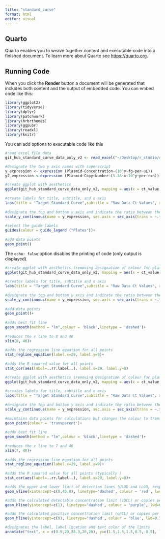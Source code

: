 ```yaml
---
title: "standard_curve"
format: html
editor: visual
---
```


## Quarto

Quarto enables you to weave together content and executable code into a finished document. To learn more about Quarto see <https://quarto.org>.

## Running Code

When you click the **Render** button a document will be generated that includes both content and the output of embedded code. You can embed code like this:

```r
library(ggplot2)
library(tidyverse) 
library(dplyr) 
library(patchwork) 
library(hrbrthemes) 
library(ggpubr)
library(readxl)
library(knitr)
```

You can add options to executable code like this

```r
#read excel file data
git_hub_standard_curve_data_only_v2 <- read_excel("~/Desktop/r_studio/cmv_standard_curve_data_only_v2.xlsx")

#designate the two y axis names with superscript
y_expression <- expression (Plasmid~Concentration~(10^y~fg~per~uL)) 
y2_expression <-expression (Plasmid~Copy~Number~(5.38~x~10^y~per~rxn))
```

```r
#create ggplot with aesthetics
ggplot(git_hub_standard_curve_data_only_v2, mapping = aes(x = ct_value, y = cx_ss, colour = plate))+
  
#create labels for title, subtitle, and x axis
labs(title = "Target Standard Curve",subtitle = "Raw Data Ct Values", x = "Cyclic Threshold Value")+
  
#designate the top and bottom y axis and indicate the ratio between the two (*1 = 1/1, *0.5 = 1/2)
scale_y_continuous(name = y_expression, sec.axis = sec_axis(trans = ~.*0.5,name = y2_expression))+
  
#select the guide labels
guides(colour = guide_legend ("Plates"))+
  
#add data points
geom_point()
```

The `echo: false` option disables the printing of code (only output is displayed).

```r
#create ggplot with aesthetics (removing designation of colour for plates)
ggplot(git_hub_standard_curve_data_only_v2, mapping = aes(x = ct_value, y = cx_ss))+
  
#creates labels for title, subtitle and x axis
labs(title = "Target Standard Curve",subtitle = "Raw Data Ct Values", x = "Cyclic Threshold Value")+
  
#designate the top and bottom y axis and indicate the ratio between the two (*1 = 1/1, *0.5 = 1/2)
scale_y_continuous(name = y_expression, sec.axis = sec_axis(trans = ~.*0.5,name = y2_expression))+
  
#add data points
geom_point()+
  
#adds best fit line
geom_smooth(method = "lm",colour = 'black',linetype = 'dashed')+
  
#reduces the x line to 8 and 40 
xlim(8, 40)+
  
#adds the regression line equation for all points
stat_regline_equation(label.x=29, label.y=9)+
  
#adds the R squared value for all points
stat_cor(aes(label=..rr.label..), label.x=29, label.y=8)


```

```r
#create ggplot with aesthetics (removing designation of colour for plates)
ggplot(git_hub_standard_curve_data_only_v2, mapping = aes(x = ct_value, y = cx_ss))+
  
#creates labels for title, subtitle and x axis
labs(title = "Target Standard Curve",subtitle = "Raw Data Ct Values", x = "Cyclic Threshold Value")+
  
#designate the top and bottom y axis and indicate the ratio between the two (*1 = 1/1, *0.5 = 1/2)
scale_y_continuous(name = y_expression, sec.axis = sec_axis(trans = ~.*0.5,name = y2_expression))+
  
#maintains data points for calculations but changes the colour to transparent
geom_point(colour = 'transparent')+
  
#adds best fit line
geom_smooth(method = "lm",colour = 'black',linetype = 'dashed')+
  
#reduces the x line to 7 and 40 
xlim(7, 40)+
  
#adds the regression line equation for all points
stat_regline_equation(label.x=29, label.y=9)+
  
#adds the R squared value for all points (typically )
stat_cor(aes(label=..rr.label..), label.x=29, label.y=8)+

#adds the upper and lower limit of detection lines (ULOD and LLOD, respectively)
geom_vline(xintercept=c(8,40.0), linetype='dashed', colour = 'red', lwd=0.7)+

#adds the calculated detectable concentration limit (cDCL) or copies per mL (cpm)   
geom_hline(yintercept=c(1), linetype='dashed', colour = 'purple', lwd=0.7)+

#adds the calculated positive concentration limit (cPCL) or copies per mL (cpm)
geom_hline(yintercept=c(0), linetype='dashed', colour = 'blue', lwd=0.7)+

#designates the label, label location and text color of the limits
annotate("text", x = c(9.5,20,38.3,20,20), y=c(1.5,1.5,1.5,0.5,-0.5), label = c("ULOD", "cDCL >200 cpm", "LLOD","cPCL >100 cpm","cNCL <100 cpm"), colour = c("red","purple","red","blue","green4"))
```
